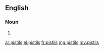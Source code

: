 ==English==

===Noun===
{{head|en|noun plural form}}

# {{plural of|pistil|lang=en}}

[[ar:pistils]]
[[el:pistils]]
[[fr:pistils]]
[[mg:pistils]]
[[my:pistils]]